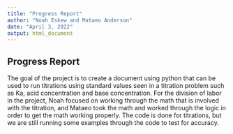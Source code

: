 ---
title: "Progress Report"
author: "Noah Eskew and Mataeo Anderson"
date: "April 3, 2022"
output: html_document
---


## Progress Report

The goal of the project is to create a document using python that can be used to run titrations using standard values seen in a titration problem such as Ka, acid concentration and base concentration. For the division of labor in the project, Noah focused on working through the math that is involved with the titration, and Mataeo took the math and worked through the logic in order to get the math working properly. The code is done for titrations, but we are still running some examples through the code to test for accuracy. 

